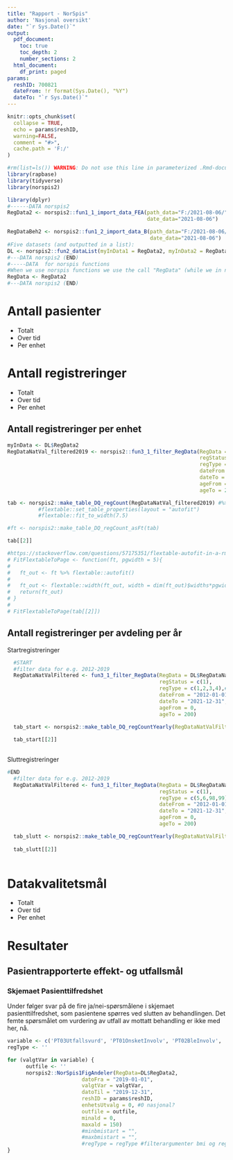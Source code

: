 ```yaml
---
title: "Rapport - NorSpis"
author: 'Nasjonal oversikt'
date: "`r Sys.Date()`"
output:
  pdf_document:
    toc: true
    toc_depth: 2
    number_sections: 2
  html_document:
    df_print: paged
params: 
  reshID: 700821
  dateFrom: !r format(Sys.Date(), "%Y")
  dateTo: "`r Sys.Date()`" 
---
```


[//]: # Just a list of usefull rmarkdown formatting commands:
[//]: # \pagebreak


[//]: # just setting things up
```r
knitr::opts_chunk$set(
  collapse = TRUE,
  echo = params$reshID,
  warning=FALSE,
  comment = "#>",
  cache.path = 'F:/'
)
```

```r
#rm(list=ls()) WARNING: Do not use this line in parameterized .Rmd-documents, or else the parameters will not be found 
library(rapbase)
library(tidyverse)
library(norspis2)
```

[//]: # remember to load data - use "script-to-load-data-locally-norspis (...)"

```r
library(dplyr)
#------DATA norspis2
RegData2 <- norspis2::fun1_1_import_data_FEA(path_data="F:/2021-08-06/", #disk and folder of data to import
                                             date_data="2021-08-06")

RegDataBeh2 <- norspis2::fun1_2_import_data_B(path_data="F:/2021-08-06/", #disk and folder of data to import
                                              date_data="2021-08-06")
#Five datasets (and outputted in a list):
DL <- norspis2::fun2_dataList(myInData1 = RegData2, myInData2 = RegDataBeh2)
#---DATA norspis2 (END)
#-----DATA  for norspis functions
#When we use norspis functions we use the call "RegData" (while we in norspis2 use DL$RegData12345)
RegData <- RegData2
#---DATA norspis2 (END)
```


[//]: # paramemters 

<!-- ```{r} -->
<!-- reshID = '700821' #TESTNO" , Oslo: 109979, Bodø: 700821 -->
<!-- userRole <-'SC' #'CC' , 'LC', 'LU' -->
<!-- ``` -->

\pagebreak

# Antall pasienter

* Totalt
* Over tid
* Per enhet

\pagebreak

# Antall registreringer

* Totalt
* Over tid
* Per enhet


## Antall registreringer per enhet
```r
myInData <- DL$RegData2
RegDataNatVal_filtered2019 <- norspis2::fun3_1_filter_RegData(RegData = myInData,
                                                              regStatus = c(1),
                                                              regType = c(1,2,3,4,5,6,98,99),
                                                              dateFrom = "2020-01-01",
                                                              dateTo = "2021-12-31",
                                                              ageFrom = 0,
                                                              ageTo = 200)

tab <- norspis2::make_table_DQ_regCount(RegDataNatVal_filtered2019) #%>%
          #flextable::set_table_properties(layout = "autofit")
          #flextable::fit_to_width(7.5)

#ft <- norspis2::make_table_DQ_regCount_asFt(tab)

tab[[2]]

#https://stackoverflow.com/questions/57175351/flextable-autofit-in-a-rmarkdown-to-word-doc-causes-table-to-go-outside-page-mar
# FitFlextableToPage <- function(ft, pgwidth = 5){
# 
#   ft_out <- ft %>% flextable::autofit()
# 
#   ft_out <- flextable::width(ft_out, width = dim(ft_out)$widths*pgwidth /(flextable::flextable_dim(ft_out)$widths))
#   return(ft_out)
# }
# 
# FitFlextableToPage(tab[[2]])

```

\pagebreak

## Antall registreringer per avdeling per år

Startregistreringer

```r
  #START
  #filter data for e.g. 2012-2019
  RegDataNatValFiltered <- fun3_1_filter_RegData(RegData = DL$RegDataNatVal2 ,
                                                 regStatus = c(1),
                                                 regType = c(1,2,3,4),#START
                                                 dateFrom = "2012-01-01",
                                                 dateTo = "2021-12-31",
                                                 ageFrom = 0,
                                                 ageTo = 200)

  tab_start <- norspis2::make_table_DQ_regCountYearly(RegDataNatValFiltered = RegDataNatValFiltered)
  
  tab_start[[2]]
  

```

\pagebreak

Sluttregistreringer

```r
#END
  #filter data for e.g. 2012-2019
  RegDataNatValFiltered <- fun3_1_filter_RegData(RegData = DL$RegDataNatVal2 ,
                                                 regStatus = c(1),
                                                 regType = c(5,6,98,99),#END
                                                 dateFrom = "2012-01-01",
                                                 dateTo = "2021-12-31",
                                                 ageFrom = 0,
                                                 ageTo = 200)

  tab_slutt <- norspis2::make_table_DQ_regCountYearly(RegDataNatValFiltered = RegDataNatValFiltered)
  
  tab_slutt[[2]]
  
```


# Datakvalitetsmål

* Totalt
* Over tid
* Per enhet

\pagebreak

# Resultater

## Pasientrapporterte effekt- og utfallsmål

\pagebreak

### Skjemaet Pasienttilfredshet 

Under følger svar på de fire ja/nei-spørsmålene i skjemaet pasienttilfredshet, som pasientene spørres ved slutten av behandlingen. Det femte spørsmålet om vurdering av utfall av mottatt behandling er ikke med her, nå. 

```r
variable <- c('PT03Utfallsvurd', 'PT01OnsketInvolv', 'PT02BleInvolv', 'PT04KontaktBrukerorg') #'PT05OrientertBrukerorg')
regType <- ''

for (valgtVar in variable) {
      outfile <- ''
      norspis2::NorSpis1FigAndeler(RegData=DL$RegData2, 
                        datoFra = "2019-01-01", 
                        valgtVar = valgtVar, 
                        datoTil = "2019-12-31",
                        reshID = params$reshID, 
                        enhetsUtvalg = 0, #0 nasjonal?
                        outfile = outfile, 
                        minald = 0, 
                        maxald = 150)
                        #minbmistart = "",
                        #maxbmistart = "", 
                        #regType = regType #filterargumenter bmi og regtype ikke lagt inn.
}
```

